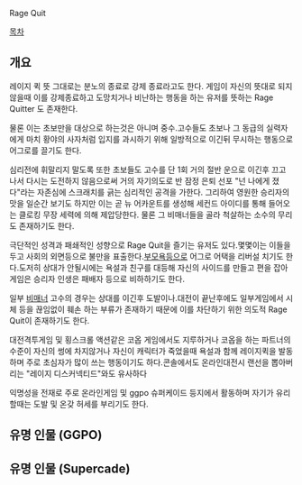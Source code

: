 
Rage Quit

[[목차]]

== 개요 ==

레이지 퀵 뜻 그대로는 분노의 종료로 강제 종료라고도 한다. 게임이 자신의 뜻대로 되지 않을때 이를 강제종료하고 도망치거나 비난하는 행동을 하는 유저를 뜻하는 Rage Quitter 도 존재한다.

물론 이는 초보만을 대상으로 하는것은 아니며 중수.고수들도 초보나 그 동급의 실력자에게 마치 황야의 사자처럼 입지를 과시하기 위해 일방적으로 이긴뒤 무시하는 행동으로 어그로를 끌기도 한다.

심리전에 휘말리지 말도록 또한 초보들도 고수를 단 1회 거의 절반 운으로 이긴후 끄고 나서 다시는 도전하지 않음으로써 거의 자기의도로 반 잠정 은퇴 선포 "넌 나에게 졌다"라는 자존심에 스크래치를 긁는 심리적인 공격을 가한다. 그리하여 영원한 승리자의 맛을 일순간 보기도 하지만 이는 곧 뉴 어카운트를 생성해 세컨드 아이디를 통해 들어오는 클로킹 무장 세력에 의해 제압당한다. 물론 그 비매너들을 골라 척살하는 소수의 무리도 존재하기도 한다. 

극단적인 성격과 패쇄적인 성향으로 Rage Quit을 즐기는 유저도 있다.몇몇이는 이들을 두고 사회의 외면등으로 불만을 표출한다.[[부모욕]]등으로 어그로 어택을 리버설 치기도 한다.도저히 상대가 안될시에는 욕설과 친구를 대등해 자신의 사이드를 만들고 편을 잡아 게임은 승리자 인생은 패배자 등으로 비하하기도 한다.

일부 [[비매너]] 고수의 경우는 상대를 이긴후 도발이나.대전이 끝난후에도 일부게임에서 시체 등을 끊임없이 훼손 하는 부류가 존재하기 때문에 이를 차단하기 위한 의도적 Rage Quit이 존재하기도 한다.

대전격투게임 및 횡스크롤 액션같은 코옵 게임에서도 지루하거나 코옵을 하는 파트너의 수준이 자신의 썽에 차지않거나 자신이 캐릭터가 죽었을때 욕설과 함께 레이지퀵을 발동하며 주로 초심자가 많이 쓰는 행동이기도 하다.콘솔에서도 온라인대전시 랜선을 뽑아버리는 "레이지 디스커넥티드"와도 유사하다

익명성을 전재로 주로 온라인게임 및 ggpo 슈퍼케이드 등지에서 활동하며 자기가 유리할때는 도발 및 온갖 허세를 부리기도 한다.
== 유명 인물 (GGPO) == 


== 유명 인물 (Supercade) == 
